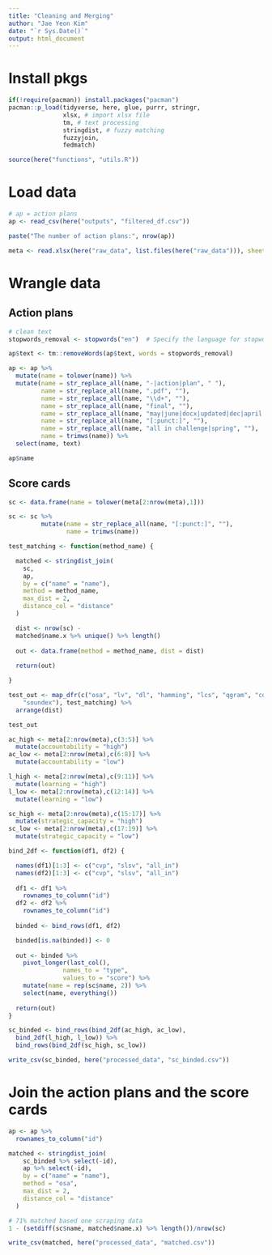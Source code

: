```yaml
---
title: "Cleaning and Merging"
author: "Jae Yeon Kim"
date: "`r Sys.Date()`"
output: html_document
---
```


# Install pkgs 

```r
if(!require(pacman)) install.packages("pacman")
pacman::p_load(tidyverse, here, glue, purrr, stringr, 
               xlsx, # import xlsx file  
               tm, # text processing
               stringdist, # fuzzy matching
               fuzzyjoin,
               fedmatch)

source(here("functions", "utils.R"))
```

# Load data 

```r
# ap = action plans
ap <- read_csv(here("outputs", "filtered_df.csv"))

paste("The number of action plans:", nrow(ap))

meta <- read.xlsx(here("raw_data", list.files(here("raw_data"))), sheetIndex = 1)
```

# Wrangle data 

## Action plans 

```r
# clean text
stopwords_removal <- stopwords("en")  # Specify the language for stopwords (e.g., "en" for English)

ap$text <- tm::removeWords(ap$text, words = stopwords_removal)
```

```r
ap <- ap %>%
  mutate(name = tolower(name)) %>%
  mutate(name = str_replace_all(name, "-|action|plan", " "),
         name = str_replace_all(name, ".pdf", ""),
         name = str_replace_all(name, "\\d+", ""), 
         name = str_replace_all(name, "final", ""),
         name = str_replace_all(name, "may|june|docx|updated|dec|april|vfc|draft|update|revised|revise|jan|july|aug|mar", ""),
         name = str_replace_all(name, "[:punct:]", ""),
         name = str_replace_all(name, "all in challenge|spring", ""),
         name = trimws(name)) %>%
  select(name, text) 

ap$name
```

## Score cards 

```r
sc <- data.frame(name = tolower(meta[2:nrow(meta),1]))

sc <- sc %>%
         mutate(name = str_replace_all(name, "[:punct:]", ""),
                name = trimws(name)) 

test_matching <- function(method_name) {

  matched <- stringdist_join(
    sc, 
    ap,
    by = c("name" = "name"),
    method = method_name,
    max_dist = 2,
    distance_col = "distance"
  ) 

  dist <- nrow(sc) -
  matched$name.x %>% unique() %>% length()
  
  out <- data.frame(method = method_name, dist = dist)
  
  return(out)

}

test_out <- map_dfr(c("osa", "lv", "dl", "hamming", "lcs", "qgram", "cosine", "jaccard", "jw",
    "soundex"), test_matching) %>%
  arrange(dist)

test_out
```

```R
ac_high <- meta[2:nrow(meta),c(3:5)] %>%
  mutate(accountability = "high") 
ac_low <- meta[2:nrow(meta),c(6:8)] %>%
  mutate(accountability = "low")

l_high <- meta[2:nrow(meta),c(9:11)] %>%
  mutate(learning = "high")
l_low <- meta[2:nrow(meta),c(12:14)] %>%
  mutate(learning = "low")

sc_high <- meta[2:nrow(meta),c(15:17)] %>%
  mutate(strategic_capacity = "high")
sc_low <- meta[2:nrow(meta),c(17:19)] %>%
  mutate(strategic_capacity = "low")
```

```r
bind_2df <- function(df1, df2) {

  names(df1)[1:3] <- c("cvp", "slsv", "all_in")
  names(df2)[1:3] <- c("cvp", "slsv", "all_in")
  
  df1 <- df1 %>%
    rownames_to_column("id")
  df2 <- df2 %>%
    rownames_to_column("id")
  
  binded <- bind_rows(df1, df2)

  binded[is.na(binded)] <- 0
  
  out <- binded %>%
    pivot_longer(last_col(),
               names_to = "type",
               values_to = "score") %>%
    mutate(name = rep(sc$name, 2)) %>%
    select(name, everything()) 
  
  return(out)
}
```

```r
sc_binded <- bind_rows(bind_2df(ac_high, ac_low),
  bind_2df(l_high, l_low)) %>%
  bind_rows(bind_2df(sc_high, sc_low))

write_csv(sc_binded, here("processed_data", "sc_binded.csv"))
```

# Join the action plans and the score cards

```r
ap <- ap %>%
  rownames_to_column("id")
```

```r
matched <- stringdist_join(
    sc_binded %>% select(-id), 
    ap %>% select(-id),
    by = c("name" = "name"),
    method = "osa",
    max_dist = 2,
    distance_col = "distance"
  )
```

```r
# 71% matched based one scraping data 
1 - (setdiff(sc$name, matched$name.x) %>% length())/nrow(sc)
```

```r
write_csv(matched, here("processed_data", "matched.csv"))
```